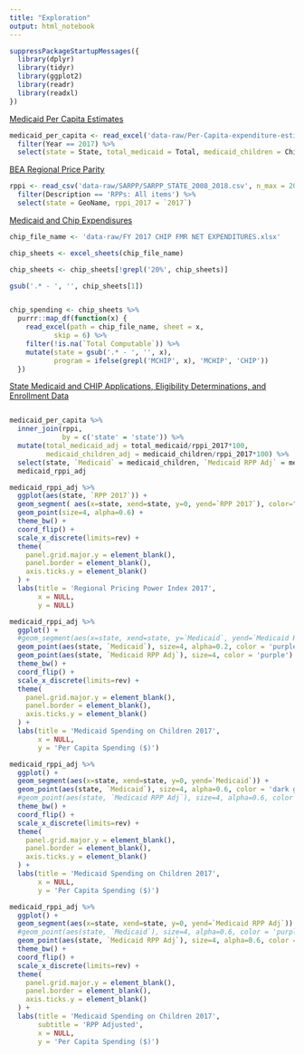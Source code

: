 ```yaml
---
title: "Exploration"
output: html_notebook
---
```


```r
suppressPackageStartupMessages({
  library(dplyr)
  library(tidyr)
  library(ggplot2)
  library(readr)
  library(readxl)  
})
```

[Medicaid Per Capita Estimates](https://www.medicaid.gov/state-overviews/scorecard/how-much-states-spend-per-medicaid-enrollee/index.html)

```r
medicaid_per_capita <- read_excel('data-raw/Per-Capita-expenditure-estimates-2017-2018.xlsx') %>% 
  filter(Year == 2017) %>% 
  select(state = State, total_medicaid = Total, medicaid_children = Children)

```

[BEA Regional Price Parity](https://apps.bea.gov/regional/histdata/releases/0520rpi/index.cfm)

```r
rppi <- read_csv('data-raw/SARPP/SARPP_STATE_2008_2018.csv', n_max = 208) %>% 
  filter(Description == 'RPPs: All items') %>% 
  select(state = GeoName, rppi_2017 = `2017`)
```

[Medicaid and Chip Expendisures](https://www.medicaid.gov/medicaid/financial-management/state-expenditure-reporting-for-medicaid-chip/expenditure-reports-mbescbes/index.html)

```r
chip_file_name <- 'data-raw/FY 2017 CHIP FMR NET EXPENDITURES.xlsx'

chip_sheets <- excel_sheets(chip_file_name) 

chip_sheets <- chip_sheets[!grepl('20%', chip_sheets)]

gsub('.* - ', '', chip_sheets[1])


chip_spending <- chip_sheets %>% 
  purrr::map_df(function(x) {
    read_excel(path = chip_file_name, sheet = x,
           skip = 6) %>% 
    filter(!is.na(`Total Computable`)) %>% 
    mutate(state = gsub('.* - ', '', x),
           program = ifelse(grepl('MCHIP', x), 'MCHIP', 'CHIP')) 
  })

```

[State Medicaid and CHIP Applications, Eligibility Determinations, and Enrollment Data](https://data.medicaid.gov/Enrollment/State-Medicaid-and-CHIP-Applications-Eligibility-D/n5ce-jxme)

```r


```


```r

medicaid_per_capita %>% 
  inner_join(rppi,
             by = c('state' = 'state')) %>% 
  mutate(total_medicaid_adj = total_medicaid/rppi_2017*100,
         medicaid_children_adj = medicaid_children/rppi_2017*100) %>% 
  select(state, `Medicaid` = medicaid_children, `Medicaid RPP Adj` = medicaid_children_adj, `RPP 2017` = rppi_2017)  ->
  medicaid_rppi_adj

```

```r
medicaid_rppi_adj %>% 
  ggplot(aes(state, `RPP 2017`)) +
  geom_segment( aes(x=state, xend=state, y=0, yend=`RPP 2017`), color="grey") +
  geom_point(size=4, alpha=0.6) +
  theme_bw() +
  coord_flip() +
  scale_x_discrete(limits=rev) +
  theme(
    panel.grid.major.y = element_blank(),
    panel.border = element_blank(),
    axis.ticks.y = element_blank()
  ) +
  labs(title = 'Regional Pricing Power Index 2017',
       x = NULL,
       y = NULL)

```

```r
medicaid_rppi_adj %>% 
  ggplot() +
  #geom_segment(aes(x=state, xend=state, y=`Medicaid`, yend=`Medicaid RPP Adj`)) +
  geom_point(aes(state, `Medicaid`), size=4, alpha=0.2, color = 'purple') +
  geom_point(aes(state, `Medicaid RPP Adj`), size=4, color = 'purple') +
  theme_bw() +
  coord_flip() +
  scale_x_discrete(limits=rev) +
  theme(
    panel.grid.major.y = element_blank(),
    panel.border = element_blank(),
    axis.ticks.y = element_blank()
  ) +
  labs(title = 'Medicaid Spending on Children 2017',
       x = NULL,
       y = 'Per Capita Spending ($)')
```

```r
medicaid_rppi_adj %>% 
  ggplot() +
  geom_segment(aes(x=state, xend=state, y=0, yend=`Medicaid`)) +
  geom_point(aes(state, `Medicaid`), size=4, alpha=0.6, color = 'dark grey') +
  #geom_point(aes(state, `Medicaid RPP Adj`), size=4, alpha=0.6, color = 'grey') +
  theme_bw() +
  coord_flip() +
  scale_x_discrete(limits=rev) +
  theme(
    panel.grid.major.y = element_blank(),
    panel.border = element_blank(),
    axis.ticks.y = element_blank()
  ) +
  labs(title = 'Medicaid Spending on Children 2017',
       x = NULL,
       y = 'Per Capita Spending ($)')
```


```r
medicaid_rppi_adj %>% 
  ggplot() +
  geom_segment(aes(x=state, xend=state, y=0, yend=`Medicaid RPP Adj`)) +
  #geom_point(aes(state, `Medicaid`), size=4, alpha=0.6, color = 'purple') +
  geom_point(aes(state, `Medicaid RPP Adj`), size=4, alpha=0.6, color = 'grey') +
  theme_bw() +
  coord_flip() +
  scale_x_discrete(limits=rev) +
  theme(
    panel.grid.major.y = element_blank(),
    panel.border = element_blank(),
    axis.ticks.y = element_blank()
  ) +
  labs(title = 'Medicaid Spending on Children 2017',
       subtitle = 'RPP Adjusted',
       x = NULL,
       y = 'Per Capita Spending ($)')
```


